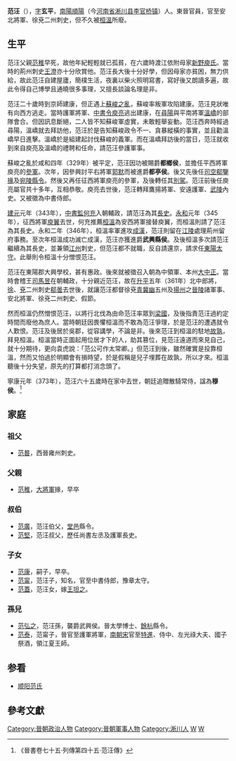 '''范汪'''（{{bd|309年||373年|catIdx=f}}），[[表字|字]]'''玄平'''，[[南陽|南陽]][[順陽|順陽]]（今[[河南省|河南省]][[淅川县|淅川县]][[李官桥镇|李官桥镇]]）人。東晉官員，官至安北將軍、徐兗二州刺史，但不久被[[桓溫|桓溫]]所廢。

== 生平 ==
范汪父親[[范稚|范稚]]早死，故他年紀輕輕就已孤貧，在六歲時渡江依附母家[[新野|新野]][[庾氏|庾氏]]。當時的荊州刺史[[王澄_(晉朝)|王澄]]亦十分欣賞他。范汪長大後十分好學，但因母家亦貧困，無力供給，故此范汪自建屋廬，簡樸生活，夜裏以柴火照明寫書，寫好後又朗讀多遍，故此令得自己博學且通曉很多事理，又擅長談論名理是非。

范汪二十歲時到京師建康，但正遇上[[蘇峻之亂|蘇峻之亂]]，蘇峻率叛軍攻陷建康。范汪見狀唯有向西方逃走。當時護軍將軍、[[中書令|中書令]][[庾亮|庾亮]]逃出建康，在[[尋陽|尋陽]]與平南將軍[[溫嶠|溫嶠]]的部隊會合。但因訊息斷絕，二人皆不知蘇峻軍虛實，未敢輕舉妄動。范汪西奔時經過尋陽，溫嶠就去拜訪他，范汪於是告知蘇峻政令不一、貪暴縱橫的事實，並且勸溫嶠早日進擊。溫嶠於是組建起討伐蘇峻的義軍。而在溫嶠拜訪後的當日，范汪就收到來自庾亮及溫嶠的禮聘和任命，請范汪參護軍事。

蘇峻之亂於咸和四年（329年）被平定，范汪因功被賜爵'''都鄉侯'''，並擔任平西將軍庾亮的[[參軍|參軍]]。次年，因參興討平右將軍[[郭默|郭默]]而被進爵'''都亭侯'''。後又先後任[[司空|司空]][[郗鑒|郗鑒]][[掾|掾]]及[[宛陵|宛陵]][[縣令|縣令]]。然後又再任征西將軍庾亮的參軍，及後轉任其[[別駕|別駕]]。范汪前後任庾亮屬官共十多年，互相恭敬。庾亮去世後，范汪轉拜鷹揚將軍、安遠護軍、[[武陵|武陵]]內史。又被徵為中書侍郎。

[[建元_(东晋)|建元]]元年（343年），[[中書監|中書監]][[何充|何充]]入朝輔政，請范汪為其[[長史|長史]]。[[永和_(東晉)|永和]]元年（345年），征西將軍[[庾翼|庾翼]]去世，何充推薦[[桓溫|桓溫]]為安西將軍接替庾翼，而桓溫則請了范汪為其長史。永和二年（346年），桓溫率軍進攻[[成漢|成漢]]，范汪則留在[[江陵|江陵]]處理荊州留府事務。至次年桓溫成功滅亡成漢，范汪亦獲進爵'''武興縣侯'''。及後桓溫多次請范汪繼續為其長史，並兼領[[江州|江州]]刺史，但范汪都不就職，反自請還京，請求任[[東陽|東陽]][[太守|太守]]。此舉則令桓溫十分憎恨范汪。

范汪在東陽郡大興學校，甚有惠政。後來就被徵召入朝為中領軍、本州[[九品中正制|大中正]]。當時會稽王[[司馬昱|司馬昱]]在朝輔政，十分親近范汪，故在[[升平|升平]]五年（361年）北中郎將，[[徐州_(古代)|徐]]、[[兗州_(古代)|兗]]二州刺史[[郗曇|郗曇]]去世後，就讓范汪都督徐兗[[青州_(古代)|青]][[冀州_(古代)|冀]][[幽州|幽]]五州及[[揚州_(古代)|揚州]]之[[晉陵|晉陵]]諸軍事、安北將軍、徐兗二州刺史、假節。

然而桓溫仍然憎恨范汪，以將行北伐為由命范汪率眾到[[梁國|梁國]]，及後指責范汪過約定時間而廢他為庶人。當時朝廷因畏懼桓溫而不敢為范汪爭理，於是范汪的遭遇就令人歎恨。范汪及後居於吳郡，從容講學，不論是非。後來范汪到桓溫的駐地[[故孰|故孰]]，拜見桓溫。桓溫當時正圖起用位居才下的人，助其篡位，見范汪遠道而來見自己，就十分期待，更向袁虎說：「范公可作太常卿。」但范汪到後，雖然確實是投靠桓溫，然而又怕過於明顯會有損時望，於是假稱是兒子埋葬在故孰，所以才來。桓溫聽後十分失望，原先的打算都打消念頭了。

寧康元年（373年），范汪六十五歲時在家中去世，朝廷追贈散騎常侍，諡為'''穆侯'''。<ref>《晉書卷七十五‧列傳第四十五‧范汪傳》</ref>

== 家庭 ==
===祖父===
*[[范晷|范晷]]，西晉雍州刺史。
=== 父親 ===
*[[范稚|范稚]]，[[大將軍|大將軍]]掾，早卒

=== 叔伯 ===
*[[范廣_(西晉)|范廣]]，范汪伯父，[[堂邑|堂邑]]縣令。
*[[范堅|范堅]]，范汪叔父，歷任尚書左丞及護軍長史。

=== 子女 ===
*[[范康_(東晉)|范康]]，嗣子，早卒。
*[[范甯|范甯]]，范汪子，知名，官至中書侍郎，豫章太守。
*[[范蓋|范蓋]]，范汪女，嫁[[王坦之|王坦之]]。

=== 孫兒 ===
*[[范弘之|范弘之]]，范汪孫，襲爵武興侯。晉太學博士、[[餘杭|餘杭]]縣令。
*[[范泰|范泰]]，范甯子，晉官至護軍將軍，[[南朝宋|南朝宋]]官至[[特進|特進]]、侍中、左光祿大夫、國子祭酒，領江夏王師。

==参看==
*[[顺阳范氏|顺阳范氏]]

==參考文獻==
{{wikisource|晉書/卷075}}
{{reflist}}

{{DEFAULTSORT:Fan范}}
[[Category:晉朝政治人物|Category:晉朝政治人物]]
[[Category:晉朝軍事人物|Category:晉朝軍事人物]]
[[Category:淅川人|Category:淅川人]]
[[Category:顺阳范氏|W]]
[[Category:范姓|W]]